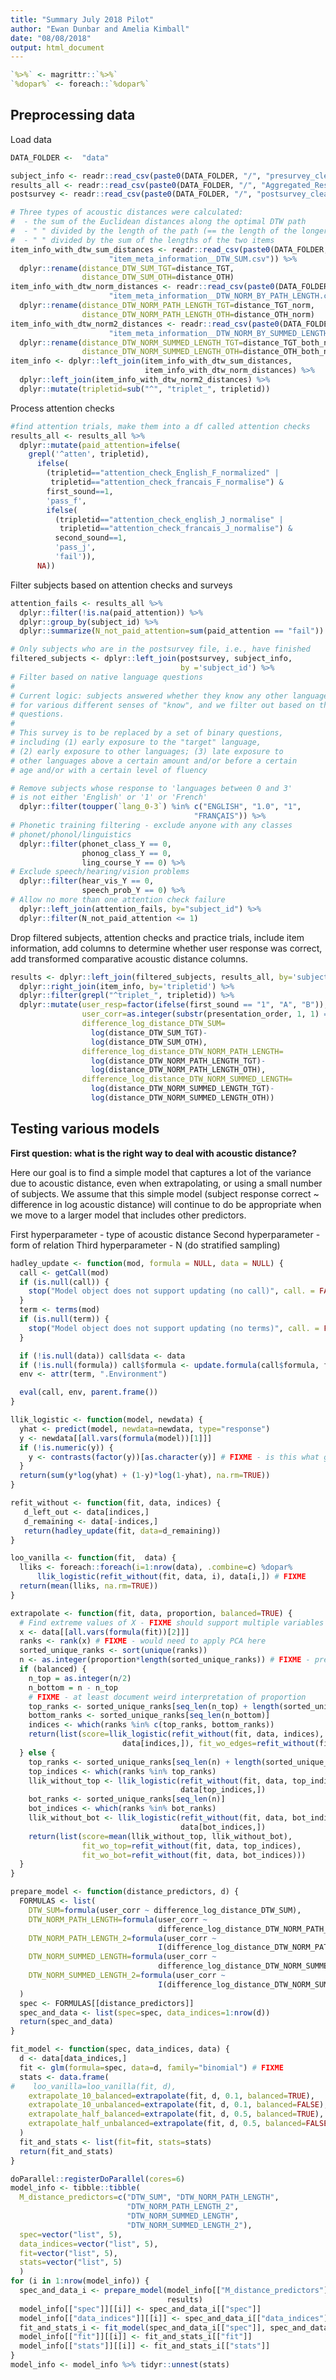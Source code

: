 ```yaml
---
title: "Summary July 2018 Pilot"
author: "Ewan Dunbar and Amelia Kimball"
date: "08/08/2018"
output: html_document
---
```


```r
`%>%` <- magrittr::`%>%`
`%dopar%` <- foreach::`%dopar%`
```

## Preprocessing data

Load data

```r
DATA_FOLDER <-  "data"

subject_info <- readr::read_csv(paste0(DATA_FOLDER, "/", "presurvey_cleaned.csv"))
results_all <- readr::read_csv(paste0(DATA_FOLDER, "/", "Aggregated_Results.csv"))
postsurvey <- readr::read_csv(paste0(DATA_FOLDER, "/", "postsurvey_cleaned.csv"))

# Three types of acoustic distances were calculated:
#  - the sum of the Euclidean distances along the optimal DTW path
#  - " " divided by the length of the path (== the length of the longer item)
#  - " " divided by the sum of the lengths of the two items
item_info_with_dtw_sum_distances <- readr::read_csv(paste0(DATA_FOLDER, "/",
                      "item_meta_information__DTW_SUM.csv")) %>%
  dplyr::rename(distance_DTW_SUM_TGT=distance_TGT,
                distance_DTW_SUM_OTH=distance_OTH)
item_info_with_dtw_norm_distances <- readr::read_csv(paste0(DATA_FOLDER, "/",
                      "item_meta_information__DTW_NORM_BY_PATH_LENGTH.csv")) %>%
  dplyr::rename(distance_DTW_NORM_PATH_LENGTH_TGT=distance_TGT_norm,
                distance_DTW_NORM_PATH_LENGTH_OTH=distance_OTH_norm)
item_info_with_dtw_norm2_distances <- readr::read_csv(paste0(DATA_FOLDER, "/",
                      "item_meta_information__DTW_NORM_BY_SUMMED_LENGTH.csv")) %>%
  dplyr::rename(distance_DTW_NORM_SUMMED_LENGTH_TGT=distance_TGT_both_norm,
                distance_DTW_NORM_SUMMED_LENGTH_OTH=distance_OTH_both_norm)
item_info <- dplyr::left_join(item_info_with_dtw_sum_distances,
                              item_info_with_dtw_norm_distances) %>%
  dplyr::left_join(item_info_with_dtw_norm2_distances) %>%
  dplyr::mutate(tripletid=sub("^", "triplet_", tripletid))
```

Process attention checks

```r
#find attention trials, make them into a df called attention checks
results_all <- results_all %>%
  dplyr::mutate(paid_attention=ifelse(
    grepl('^atten', tripletid),
      ifelse(
        (tripletid=="attention_check_English_F_normalized" | 
         tripletid=="attention_check_francais_F_normalise") & 
        first_sound==1,
        'pass_f', 
        ifelse(
          (tripletid=="attention_check_english_J_normalise" | 
           tripletid=="attention_check_francais_J_normalise") & 
          second_sound==1,
          'pass_j',
          'fail')),
      NA))
```

Filter subjects based on attention checks and surveys

```r
attention_fails <- results_all %>%
  dplyr::filter(!is.na(paid_attention)) %>%
  dplyr::group_by(subject_id) %>%
  dplyr::summarize(N_not_paid_attention=sum(paid_attention == "fail"))

# Only subjects who are in the postsurvey file, i.e., have finished
filtered_subjects <- dplyr::left_join(postsurvey, subject_info,
                                      by ='subject_id') %>%
# Filter based on native language questions
#
# Current logic: subjects answered whether they know any other languages,
# for various different senses of "know", and we filter out based on these
# questions.
#
# This survey is to be replaced by a set of binary questions,
# including (1) early exposure to the "target" language,
# (2) early exposure to other languages; (3) late exposure to
# other languages above a certain amount and/or before a certain
# age and/or with a certain level of fluency

# Remove subjects whose response to 'languages between 0 and 3'
# is not either 'English' or '1' or 'French'
  dplyr::filter(toupper(`lang_0-3`) %in% c("ENGLISH", "1.0", "1",
                                         "FRANÇAIS")) %>%
# Phonetic training filtering - exclude anyone with any classes
# phonet/phonol/linguistics
  dplyr::filter(phonet_class_Y == 0,
                phonog_class_Y == 0,
                ling_course_Y == 0) %>%
# Exclude speech/hearing/vision problems
  dplyr::filter(hear_vis_Y == 0,
                speech_prob_Y == 0) %>%
# Allow no more than one attention check failure
  dplyr::left_join(attention_fails, by="subject_id") %>%
  dplyr::filter(N_not_paid_attention <= 1)

```

Drop filtered subjects, attention checks and practice trials, include item information,
add columns to determine whether user response was correct, add transformed
comparative acoustic distance columns.

```r
results <- dplyr::left_join(filtered_subjects, results_all, by='subject_id') %>%
  dplyr::right_join(item_info, by='tripletid') %>%
  dplyr::filter(grepl("^triplet_", tripletid)) %>%
  dplyr::mutate(user_resp=factor(ifelse(first_sound == "1", "A", "B")),
                user_corr=as.integer(substr(presentation_order, 1, 1) == user_resp),
                difference_log_distance_DTW_SUM=
                  log(distance_DTW_SUM_TGT)-
                  log(distance_DTW_SUM_OTH),
                difference_log_distance_DTW_NORM_PATH_LENGTH=
                  log(distance_DTW_NORM_PATH_LENGTH_TGT)-
                  log(distance_DTW_NORM_PATH_LENGTH_OTH),
                difference_log_distance_DTW_NORM_SUMMED_LENGTH=
                  log(distance_DTW_NORM_SUMMED_LENGTH_TGT)-
                  log(distance_DTW_NORM_SUMMED_LENGTH_OTH))
```

## Testing various models

**First question: what is the right way to deal with acoustic distance?**

Here our goal is to find a simple model that captures a lot of the variance due to acoustic distance, even when extrapolating, or using a small number of subjects. We assume that this simple model (subject response correct ~ difference in log acoustic distance) will continue to do be appropriate when we move to a larger model that includes other predictors.

First hyperparameter - type of acoustic distance
Second hyperparameter - form of relation
Third hyperparameter - N (do stratified sampling)

```r
hadley_update <- function(mod, formula = NULL, data = NULL) {
  call <- getCall(mod)
  if (is.null(call)) {
    stop("Model object does not support updating (no call)", call. = FALSE)
  }
  term <- terms(mod)
  if (is.null(term)) {
    stop("Model object does not support updating (no terms)", call. = FALSE)
  }

  if (!is.null(data)) call$data <- data
  if (!is.null(formula)) call$formula <- update.formula(call$formula, formula)
  env <- attr(term, ".Environment")

  eval(call, env, parent.frame())
}

llik_logistic <- function(model, newdata) {
  yhat <- predict(model, newdata=newdata, type="response")
  y <- newdata[[all.vars(formula(model))[1]]]
  if (!is.numeric(y)) {
    y <- contrasts(factor(y))[as.character(y)] # FIXME - is this what glm does?
  }
  return(sum(y*log(yhat) + (1-y)*log(1-yhat), na.rm=TRUE))
}

refit_without <- function(fit, data, indices) {
   d_left_out <- data[indices,]
   d_remaining <- data[-indices,]
   return(hadley_update(fit, data=d_remaining))
}

loo_vanilla <- function(fit,  data) {
  lliks <- foreach::foreach(i=1:nrow(data), .combine=c) %dopar%
      llik_logistic(refit_without(fit, data, i), data[i,]) # FIXME
  return(mean(lliks, na.rm=TRUE))
}

extrapolate <- function(fit, data, proportion, balanced=TRUE) {
  # Find extreme values of X - FIXME should support multiple variables
  x <- data[[all.vars(formula(fit))[2]]]
  ranks <- rank(x) # FIXME - would need to apply PCA here
  sorted_unique_ranks <- sort(unique(ranks))
  n <- as.integer(proportion*length(sorted_unique_ranks)) # FIXME - precond. prop.
  if (balanced) {
    n_top = as.integer(n/2)
    n_bottom = n - n_top
    # FIXME - at least document weird interpretation of proportion
    top_ranks <- sorted_unique_ranks[seq_len(n_top) + length(sorted_unique_ranks) - n_top]
    bottom_ranks <- sorted_unique_ranks[seq_len(n_bottom)]
    indices <- which(ranks %in% c(top_ranks, bottom_ranks))
    return(list(score=llik_logistic(refit_without(fit, data, indices), # FIXME
                         data[indices,]), fit_wo_edges=refit_without(fit, data, indices)) )
  } else {
    top_ranks <- sorted_unique_ranks[seq_len(n) + length(sorted_unique_ranks) - n]
    top_indices <- which(ranks %in% top_ranks)
    llik_without_top <- llik_logistic(refit_without(fit, data, top_indices),
                                      data[top_indices,])
    bot_ranks <- sorted_unique_ranks[seq_len(n)]
    bot_indices <- which(ranks %in% bot_ranks)
    llik_without_bot <- llik_logistic(refit_without(fit, data, bot_indices),
                                      data[bot_indices,])
    return(list(score=mean(llik_without_top, llik_without_bot),
                fit_wo_top=refit_without(fit, data, top_indices),
                fit_wo_bot=refit_without(fit, data, bot_indices)))
  }
}

prepare_model <- function(distance_predictors, d) {
  FORMULAS <- list(
    DTW_SUM=formula(user_corr ~ difference_log_distance_DTW_SUM),
    DTW_NORM_PATH_LENGTH=formula(user_corr ~
                                 difference_log_distance_DTW_NORM_PATH_LENGTH),
    DTW_NORM_PATH_LENGTH_2=formula(user_corr ~
                                 I(difference_log_distance_DTW_NORM_PATH_LENGTH^2)),
    DTW_NORM_SUMMED_LENGTH=formula(user_corr ~
                                 difference_log_distance_DTW_NORM_SUMMED_LENGTH),
    DTW_NORM_SUMMED_LENGTH_2=formula(user_corr ~
                                 I(difference_log_distance_DTW_NORM_SUMMED_LENGTH^2))
  )
  spec <- FORMULAS[[distance_predictors]]
  spec_and_data <- list(spec=spec, data_indices=1:nrow(d))
  return(spec_and_data)
}

fit_model <- function(spec, data_indices, data) {
  d <- data[data_indices,]
  fit <- glm(formula=spec, data=d, family="binomial") # FIXME
  stats <- data.frame(
#    loo_vanilla=loo_vanilla(fit, d),
    extrapolate_10_balanced=extrapolate(fit, d, 0.1, balanced=TRUE),
    extrapolate_10_unbalanced=extrapolate(fit, d, 0.1, balanced=FALSE),
    extrapolate_half_balanced=extrapolate(fit, d, 0.5, balanced=TRUE),
    extrapolate_half_unbalanced=extrapolate(fit, d, 0.5, balanced=FALSE)
  )
  fit_and_stats <- list(fit=fit, stats=stats)
  return(fit_and_stats)
}

doParallel::registerDoParallel(cores=6)
model_info <- tibble::tibble(
  M_distance_predictors=c("DTW_SUM", "DTW_NORM_PATH_LENGTH",
                          "DTW_NORM_PATH_LENGTH_2",
                          "DTW_NORM_SUMMED_LENGTH",
                          "DTW_NORM_SUMMED_LENGTH_2"),
  spec=vector("list", 5),
  data_indices=vector("list", 5),
  fit=vector("list", 5),
  stats=vector("list", 5)
  )
for (i in 1:nrow(model_info)) {
  spec_and_data_i <- prepare_model(model_info[["M_distance_predictors"]][i],
                                   results)
  model_info[["spec"]][[i]] <- spec_and_data_i[["spec"]]
  model_info[["data_indices"]][[i]] <- spec_and_data_i[["data_indices"]]
  fit_and_stats_i <- fit_model(spec_and_data_i[["spec"]], spec_and_data_i[["data_indices"]], results)
  model_info[["fit"]][[i]] <- fit_and_stats_i[["fit"]]
  model_info[["stats"]][[i]] <- fit_and_stats_i[["stats"]]
}
model_info <- model_info %>% tidyr::unnest(stats)
```

